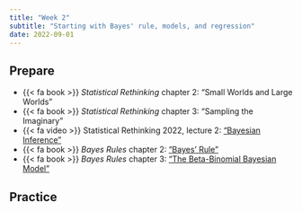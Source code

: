```yaml
---
title: "Week 2"
subtitle: "Starting with Bayes' rule, models, and regression"
date: 2022-09-01
---
```


## Prepare

- {{< fa book >}} *Statistical Rethinking* chapter 2: "Small Worlds and Large Worlds"
- {{< fa book >}} *Statistical Rethinking* chapter 3: "Sampling the Imaginary"
- {{< fa video >}} Statistical Rethinking 2022, lecture 2: ["Bayesian Inference"](https://youtu.be/guTdrfycW2Q)
- {{< fa book >}} *Bayes Rules* chapter 2: ["Bayes' Rule"](https://www.bayesrulesbook.com/chapter-2.html)
- {{< fa book >}} *Bayes Rules* chapter 3: ["The Beta-Binomial Bayesian Model"](https://www.bayesrulesbook.com/chapter-3.html)


## Practice

